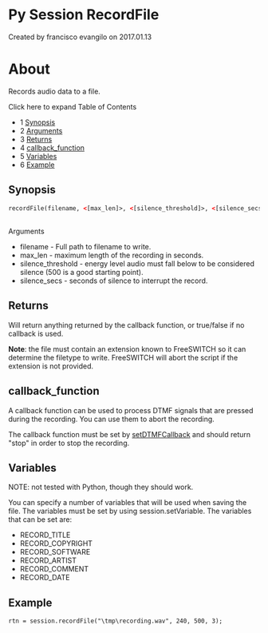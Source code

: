 
# Py Session RecordFile 

 Created by  francisco evangilo on 2017.01.13

# About

Records audio data to a file.

Click here to expand Table of Contents

* 1 [Synopsis](#synopsis)
* 2 [Arguments](#-freeswitch--py-session-recordfile-)
* 3 [Returns](#returns)
* 4 [callback\_function](#callback_function)
* 5 [Variables](#variables)
* 6 [Example](#example)

## Synopsis

```xml
recordFile(filename, <[max_len]>, <[silence_threshold]>, <[silence_secs]>)
```

##   
Arguments

* filename - Full path to filename to write.
* max\_len - maximum length of the recording in seconds.
* silence\_threshold - energy level audio must fall below to be considered silence (500 is a good starting point).
* silence\_secs - seconds of silence to interrupt the record.

## Returns

Will return anything returned by the callback function, or true/false if no callback is used.

**Note**: the file must contain an extension known to FreeSWITCH so it can determine the filetype to write. FreeSWITCH will abort the script if the extension is not provided.

## callback_function

A callback function can be used to process DTMF signals that are pressed during the recording. You can use them to abort the recording.

The callback function must be set by [setDTMFCallback](Py_Session_SetDTMFCallback_13174079.mdx#about) and should return "stop" in order to stop the recording.

## Variables

NOTE: not tested with Python, though they should work.

You can specify a number of variables that will be used when saving the file. The variables must be set by using session.setVariable. The variables that can be set are:

* RECORD\_TITLE
* RECORD\_COPYRIGHT
* RECORD\_SOFTWARE
* RECORD\_ARTIST
* RECORD\_COMMENT
* RECORD\_DATE

## Example

```xml
rtn = session.recordFile("\tmp\recording.wav", 240, 500, 3);
```


